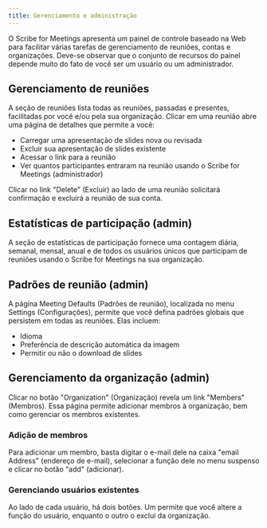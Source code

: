 ```yaml
---
title: Gerenciamento e administração
---
```


O Scribe for Meetings apresenta um painel de controle baseado na Web para facilitar várias tarefas de gerenciamento de reuniões, contas e organizações.
Deve-se observar que o conjunto de recursos do painel depende muito do fato de você ser um usuário ou um administrador.

## Gerenciamento de reuniões

A seção de reuniões lista todas as reuniões, passadas e presentes, facilitadas por você e/ou pela sua organização. Clicar em uma reunião abre uma página de detalhes que permite a você:
* Carregar uma apresentação de slides nova ou revisada
* Excluir sua apresentação de slides existente
* Acessar o link para a reunião
* Ver quantos participantes entraram na reunião usando o Scribe for Meetings (administrador)

Clicar no link "Delete" (Excluir) ao lado de uma reunião solicitará confirmação e excluirá a reunião de sua conta.

## Estatísticas de participação (admin)

A seção de estatísticas de participação fornece uma contagem diária, semanal, mensal, anual e de todos os usuários únicos que participam de reuniões usando o Scribe for Meetings na sua organização.

## Padrões de reunião (admin)

A página Meeting Defaults (Padrões de reunião), localizada no menu Settings (Configurações), permite que você defina padrões globais que persistem em todas as reuniões. Elas incluem:
* Idioma
* Preferência de descrição automática da imagem
* Permitir ou não o download de slides

## Gerenciamento da organização (admin)

Clicar no botão "Organization" (Organização) revela um link "Members" (Membros). Essa página permite adicionar membros à organização, bem como gerenciar os membros existentes.

### Adição de membros

Para adicionar um membro, basta digitar o e-mail dele na caixa "email Address" (endereço de e-mail), selecionar a função dele no menu suspenso e clicar no botão "add" (adicionar).

### Gerenciando usuários existentes

Ao lado de cada usuário, há dois botões. Um permite que você altere a função do usuário, enquanto o outro o exclui da organização.